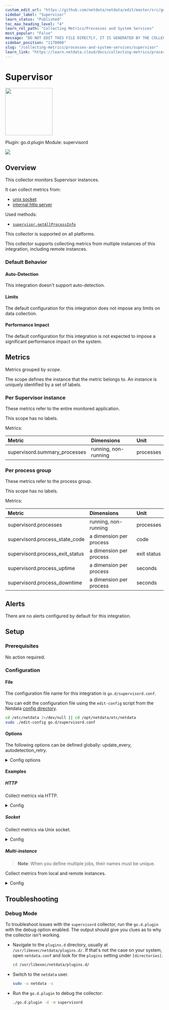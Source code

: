 ```yaml
---
custom_edit_url: "https://github.com/netdata/netdata/edit/master/src/go/collectors/go.d.plugin/modules/supervisord/metadata.yaml"
sidebar_label: "Supervisor"
learn_status: "Published"
toc_max_heading_level: "4"
learn_rel_path: "Collecting Metrics/Processes and System Services"
most_popular: "False"
message: "DO NOT EDIT THIS FILE DIRECTLY, IT IS GENERATED BY THE COLLECTOR'S metadata.yaml FILE"
sidebar_position: "1178000"
slug: "/collecting-metrics/processes-and-system-services/supervisor"
learn_link: "https://learn.netdata.cloud/docs/collecting-metrics/processes-and-system-services/supervisor"
---
```



# Supervisor


<img src="https://netdata.cloud/img/supervisord.png" width="150"/>


Plugin: go.d.plugin
Module: supervisord

<img src="https://img.shields.io/badge/maintained%20by-Netdata-%2300ab44" />

## Overview

This collector monitors Supervisor instances.

It can collect metrics from:

- [unix socket](http://supervisord.org/configuration.html?highlight=unix_http_server#unix-http-server-section-values)
- [internal http server](http://supervisord.org/configuration.html?highlight=unix_http_server#inet-http-server-section-settings)

Used methods:

- [`supervisor.getAllProcessInfo`](http://supervisord.org/api.html#supervisor.rpcinterface.SupervisorNamespaceRPCInterface.getAllProcessInfo)




This collector is supported on all platforms.

This collector supports collecting metrics from multiple instances of this integration, including remote instances.


### Default Behavior

#### Auto-Detection

This integration doesn't support auto-detection.

#### Limits

The default configuration for this integration does not impose any limits on data collection.

#### Performance Impact

The default configuration for this integration is not expected to impose a significant performance impact on the system.


## Metrics

Metrics grouped by *scope*.

The scope defines the instance that the metric belongs to. An instance is uniquely identified by a set of labels.



### Per Supervisor instance

These metrics refer to the entire monitored application.

This scope has no labels.

Metrics:

| Metric | Dimensions | Unit |
|:------|:----------|:----|
| supervisord.summary_processes | running, non-running | processes |

### Per process group

These metrics refer to the process group.

This scope has no labels.

Metrics:

| Metric | Dimensions | Unit |
|:------|:----------|:----|
| supervisord.processes | running, non-running | processes |
| supervisord.process_state_code | a dimension per process | code |
| supervisord.process_exit_status | a dimension per process | exit status |
| supervisord.process_uptime | a dimension per process | seconds |
| supervisord.process_downtime | a dimension per process | seconds |



## Alerts

There are no alerts configured by default for this integration.


## Setup

### Prerequisites

No action required.

### Configuration

#### File

The configuration file name for this integration is `go.d/supervisord.conf`.


You can edit the configuration file using the `edit-config` script from the
Netdata [config directory](/docs/netdata-agent/configuration#the-netdata-config-directory).

```bash
cd /etc/netdata 2>/dev/null || cd /opt/netdata/etc/netdata
sudo ./edit-config go.d/supervisord.conf
```
#### Options

The following options can be defined globally: update_every, autodetection_retry.


<details><summary>Config options</summary>

| Name | Description | Default | Required |
|:----|:-----------|:-------|:--------:|
| update_every | Data collection frequency. | 1 | no |
| autodetection_retry | Recheck interval in seconds. Zero means no recheck will be scheduled. | 0 | no |
| url | Server URL. | http://127.0.0.1:9001/RPC2 | yes |
| timeout | System bus requests timeout. | 1 | no |

</details>

#### Examples

##### HTTP

Collect metrics via HTTP.

<details><summary>Config</summary>

```yaml
jobs:
  - name: local
    url: 'http://127.0.0.1:9001/RPC2'

```
</details>

##### Socket

Collect metrics via Unix socket.

<details><summary>Config</summary>

```yaml
- name: local
  url: 'unix:///run/supervisor.sock'

```
</details>

##### Multi-instance

> **Note**: When you define multiple jobs, their names must be unique.

Collect metrics from local and remote instances.


<details><summary>Config</summary>

```yaml
jobs:
  - name: local
    url: 'http://127.0.0.1:9001/RPC2'

  - name: remote
    url: 'http://192.0.2.1:9001/RPC2'

```
</details>



## Troubleshooting

### Debug Mode

To troubleshoot issues with the `supervisord` collector, run the `go.d.plugin` with the debug option enabled. The output
should give you clues as to why the collector isn't working.

- Navigate to the `plugins.d` directory, usually at `/usr/libexec/netdata/plugins.d/`. If that's not the case on
  your system, open `netdata.conf` and look for the `plugins` setting under `[directories]`.

  ```bash
  cd /usr/libexec/netdata/plugins.d/
  ```

- Switch to the `netdata` user.

  ```bash
  sudo -u netdata -s
  ```

- Run the `go.d.plugin` to debug the collector:

  ```bash
  ./go.d.plugin -d -m supervisord
  ```


